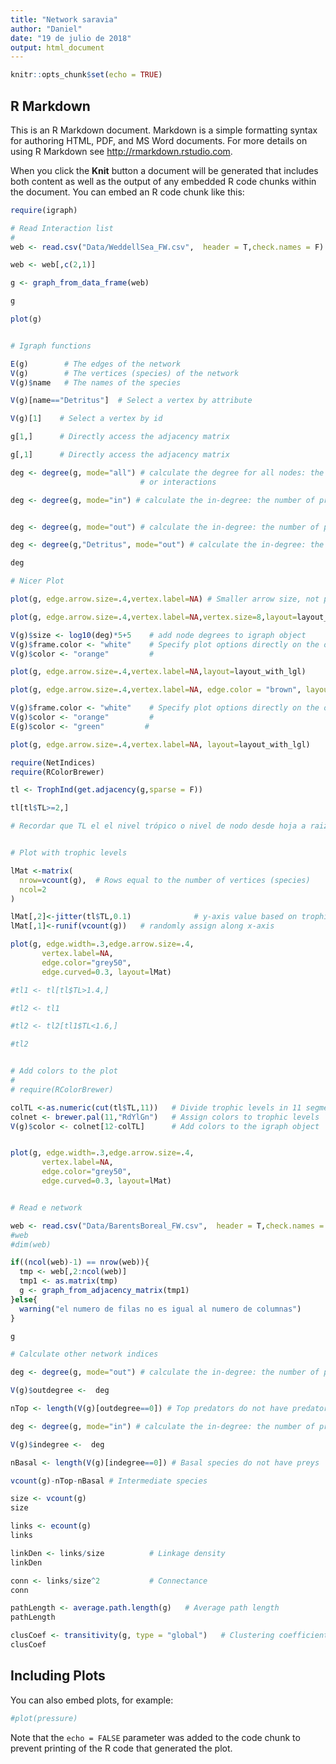 ```yaml
---
title: "Network saravia"
author: "Daniel"
date: "19 de julio de 2018"
output: html_document
---
```


```r
knitr::opts_chunk$set(echo = TRUE)
```

## R Markdown

This is an R Markdown document. Markdown is a simple formatting syntax for authoring HTML, PDF, and MS Word documents. For more details on using R Markdown see <http://rmarkdown.rstudio.com>.

When you click the **Knit** button a document will be generated that includes both content as well as the output of any embedded R code chunks within the document. You can embed an R code chunk like this:

```r
require(igraph)

# Read Interaction list
#
web <- read.csv("Data/WeddellSea_FW.csv",  header = T,check.names = F)

web <- web[,c(2,1)]

g <- graph_from_data_frame(web)

g

plot(g)


# Igraph functions

E(g)        # The edges of the network
V(g)        # The vertices (species) of the network
V(g)$name   # The names of the species

V(g)[name=="Detritus"]  # Select a vertex by attribute

V(g)[1]    # Select a vertex by id

g[1,]      # Directly access the adjacency matrix

g[,1]      # Directly access the adjacency matrix

deg <- degree(g, mode="all") # calculate the degree for all nodes: the number of edges 
                             # or interactions

deg <- degree(g, mode="in") # calculate the in-degree: the number of preys  


deg <- degree(g, mode="out") # calculate the in-degree: the number of predators 

deg <- degree(g,"Detritus", mode="out") # calculate the in-degree: the number of predators 

deg

# Nicer Plot

plot(g, edge.arrow.size=.4,vertex.label=NA) # Smaller arrow size, not plot names

plot(g, edge.arrow.size=.4,vertex.label=NA,vertex.size=8,layout=layout_with_fr) # Smaller vertex size, specifying a layout 

V(g)$size <- log10(deg)*5+5    # add node degrees to igraph object
V(g)$frame.color <- "white"    # Specify plot options directly on the object 
V(g)$color <- "orange"         #

plot(g, edge.arrow.size=.4,vertex.label=NA,layout=layout_with_lgl)

plot(g, edge.arrow.size=.4,vertex.label=NA, edge.color = "brown", layout=layout_with_lgl)

V(g)$frame.color <- "white"    # Specify plot options directly on the object 
V(g)$color <- "orange"         #
E(g)$color <- "green"         #

plot(g, edge.arrow.size=.4,vertex.label=NA, layout=layout_with_lgl)

```




```r

require(NetIndices)
require(RColorBrewer)

tl <- TrophInd(get.adjacency(g,sparse = F))

tl[tl$TL>=2,]

# Recordar que TL el el nivel trópico o nivel de nodo desde hoja a raiz en valor ascendente


# Plot with trophic levels

lMat <-matrix(
  nrow=vcount(g),  # Rows equal to the number of vertices (species)
  ncol=2
)

lMat[,2]<-jitter(tl$TL,0.1)              # y-axis value based on trophic level
lMat[,1]<-runif(vcount(g))   # randomly assign along x-axis

plot(g, edge.width=.3,edge.arrow.size=.4,
       vertex.label=NA,
       edge.color="grey50",
       edge.curved=0.3, layout=lMat)

#tl1 <- tl[tl$TL>1.4,]

#tl2 <- tl1 

#tl2 <- tl2[tl1$TL<1.6,]

#tl2


# Add colors to the plot
#
# require(RColorBrewer)

colTL <-as.numeric(cut(tl$TL,11))   # Divide trophic levels in 11 segments
colnet <- brewer.pal(11,"RdYlGn")   # Assign colors to trophic levels
V(g)$color <- colnet[12-colTL]      # Add colors to the igraph object


plot(g, edge.width=.3,edge.arrow.size=.4,
       vertex.label=NA,
       edge.color="grey50",
       edge.curved=0.3, layout=lMat)


# Read e network

web <- read.csv("Data/BarentsBoreal_FW.csv",  header = T,check.names = F)
#web
#dim(web)

if((ncol(web)-1) == nrow(web)){
  tmp <- web[,2:ncol(web)]
  tmp1 <- as.matrix(tmp)
  g <- graph_from_adjacency_matrix(tmp1)
}else{
  warning("el numero de filas no es igual al numero de columnas")
}

g

# Calculate other network indices

deg <- degree(g, mode="out") # calculate the in-degree: the number of predators  

V(g)$outdegree <-  deg

nTop <- length(V(g)[outdegree==0]) # Top predators do not have predators

deg <- degree(g, mode="in") # calculate the in-degree: the number of preys

V(g)$indegree <-  deg

nBasal <- length(V(g)[indegree==0]) # Basal species do not have preys 

vcount(g)-nTop-nBasal # Intermediate species

size <- vcount(g)
size

links <- ecount(g)
links

linkDen <- links/size          # Linkage density
linkDen

conn <- links/size^2           # Connectance
conn

pathLength <- average.path.length(g)   # Average path length 
pathLength

clusCoef <- transitivity(g, type = "global")   # Clustering coefficient 
clusCoef

```

## Including Plots

You can also embed plots, for example:

```r
#plot(pressure)
```

Note that the `echo = FALSE` parameter was added to the code chunk to prevent printing of the R code that generated the plot.
